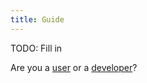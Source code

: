 ```yaml
---
title: Guide
---
```


:::{callout-note}
TODO: Fill in
:::

Are you a [user](users/) or a [developer](developers/)?